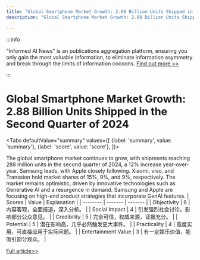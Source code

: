 ```yaml
---
title: "Global Smartphone Market Growth: 2.88 Billion Units Shipped in the Second Quarter of 2024"
description: "Global Smartphone Market Growth: 2.88 Billion Units Shipped in the Second Quarter of 2024"

---
```



:::info

"Informed AI News" is an publications aggregation platform, ensuring you only gain the most valuable information, to eliminate information asymmetry and break through the limits of information cocoons.  [Find out more >>](/)

:::

# Global Smartphone Market Growth: 2.88 Billion Units Shipped in the Second Quarter of 2024


<Tabs
	defaultValue="summary"
	values={[
	{label: 'summary', value: 'summary'},
	{label: 'score', value: 'score'},
]}>
<TabItem value="summary">


The global smartphone market continues to grow, with shipments reaching 288 million units in the second quarter of 2024, a 12% increase year-over-year. Samsung leads, with Apple closely following. Xiaomi, vivo, and Transsion hold market shares of 15%, 9%, and 9%, respectively. The market remains optimistic, driven by innovative technologies such as Generative AI and a resurgence in demand. Samsung and Apple are focusing on high-end product strategies that incorporate GenAI features.
</TabItem>
<TabItem value="score">
	| Scores     | Value   | Explanation |
	| -------- | ------- | ------- |
	| Objectivity  | 6    | 内容客观，全面报道，深入分析。    |
	| Social Impact | 4     | 引发强烈社会讨论，影响部分公众意见。    |
	| Credibility    | 5    | 完全可信，权威来源，证据充分。    |
	| Potential    | 5    | 潜在影响高，几乎必然触发更大事件。    |
	| Practicality    | 4    | 高度实用，可直接应用于实际问题。    |
	| Entertainment Value    | 3    | 有一定娱乐价值，能吸引部分观众。    |
</TabItem>
</Tabs>

[Full article>>](https://readhub.cn/topic/8bG7O8IMKn2)
